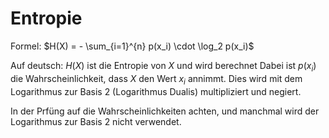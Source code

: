 # Entropie

Formel: $H(X) = - \sum_{i=1}^{n} p(x_i) \cdot \log_2 p(x_i)$

Auf deutsch: $H(X)$ ist die Entropie von $X$ und wird berechnet
Dabei ist $p(x_i)$ die Wahrscheinlichkeit, dass $X$ den Wert $x_i$ annimmt.
Dies wird mit dem Logarithmus zur Basis 2 (Logarithmus Dualis) multipliziert und negiert.


<Callout type="warning">
  In der Prfüng auf die Wahrscheinlichkeiten achten, und manchmal wird der
  Logarithmus zur Basis 2 nicht verwendet.
</Callout>
